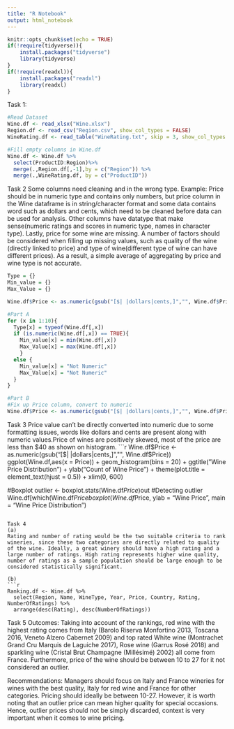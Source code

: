 ---
title: "R Notebook"
output: html_notebook
---

```{r setup, include=FALSE}
knitr::opts_chunk$set(echo = TRUE)
if(!require(tidyverse)){
    install.packages("tidyverse")
    library(tidyverse)
}
if(!require(readxl)){
    install.packages("readxl")
    library(readxl)
}
```

Task 1:
```{r, warnings = FALSE}
#Read Dataset
Wine.df <- read_xlsx("Wine.xlsx")
Region.df <- read_csv("Region.csv", show_col_types = FALSE)
WineRating.df <- read_table("WineRating.txt", skip = 3, show_col_types = FALSE)

#Fill empty columns in Wine.df
Wine.df <- Wine.df %>%
  select(ProductID:Region)%>%
  merge(.,Region.df[,-1],by = c("Region")) %>%
  merge(.,WineRating.df, by = c("ProductID"))
```

Task 2
Some columns need cleaning and in the wrong type. Example: Price should be in numeric type and contains only numbers, but price column in the Wine dataframe is in string/character format and some data contains word such as dollars and cents, which need to be cleaned before data can be used for analysis. Other columns have datatype that make sense(numeric ratings and scores in numeric type, names in character type). Lastly, price for some wine are missing. A number of factors should be considered when filling up missing values, such as quality of the wine (directly linked to price) and type of wine(different type of wine can have different prices). As a result, a simple average of aggregating by price and wine type is not accurate.

```{r}
Type = {}
Min_value = {}
Max_Value = {}

Wine.df$Price <- as.numeric(gsub("[$| |dollars|cents,]","", Wine.df$Price))

#Part A
for (x in 1:10){
  Type[x] = typeof(Wine.df[,x])
  if (is.numeric(Wine.df[,x]) == TRUE){
    Min_value[x] = min(Wine.df[,x])
    Max_Value[x] = max(Wine.df[,x])
    }
  else {
    Min_value[x] = "Not Numeric"
    Max_Value[x] = "Not Numeric"
  }
}

#Part B
#Fix up Price column, convert to numeric
Wine.df$Price <- as.numeric(gsub("[$| |dollars|cents,]","", Wine.df$Price))


```

Task 3
Price value can't be directly converted into numeric due to some formatting issues, words like dollars and cents are present along with numeric values.Price of wines are positively skewed, most of the price are less than $40 as shown on histogram. 
```{r}
Wine.df$Price <- as.numeric(gsub("[$| |dollars|cents,]","", Wine.df$Price))
ggplot(Wine.df,aes(x = Price)) + geom_histogram(bins = 20) + ggtitle("Wine Price Distribution") + ylab("Count of Wine Price") + theme(plot.title = element_text(hjust = 0.5)) + xlim(0, 600)

#Boxplot
outlier <- boxplot.stats(Wine.df$Price)$out #Detecting outlier
Wine.df[which(Wine.df$Price %in% outlier), "Price"] <- NA #Removing outlier
boxplot(Wine.df$Price,
        ylab = "Wine Price",
        main = "Wine Price Distribution")

```

Task 4
(a)
Rating and number of rating would be the two suitable criteria to rank wineries, since these two categories are directly related to quality of the wine. Ideally, a great winery should have a high rating and a large number of ratings. High rating represents higher wine quality, number of ratings as a sample population should be large enough to be considered statistically significant.

(b)
```{r}
Ranking.df <- Wine.df %>%
  select(Region, Name, WineType, Year, Price, Country, Rating, NumberOfRatings) %>%
  arrange(desc(Rating), desc(NumberOfRatings))
```

Task 5
Outcomes:
Taking into account of the rankings, red wine with the highest rating comes from Italy (Barolo Riserva Monfortino 2013, Toscana 2016, Veneto Alzero Cabernet 2009) and top rated White wine (Montrachet Grand Cru Marquis de Laguiche 2017), Rose wine (Garrus Rosé 2018) and sparkling wine (Cristal Brut Champagne (Millésimé) 2002) all come from France. Furthermore, price of the wine should be between 10 to 27 for it not considered an outlier.

Recommendations:
Managers should focus on Italy and France wineries for wines with the best quality, Italy for red wine and France for other categories. Pricing should ideally be between 10-27. However, it is worth noting that an outlier price can mean higher quality for special occasions. Hence, outlier prices should not be simply discarded, context is very important when it comes to wine pricing.



